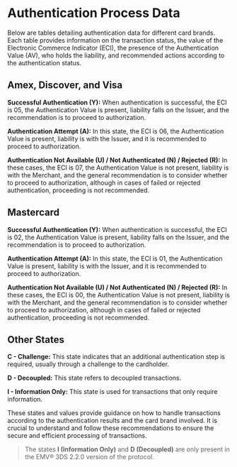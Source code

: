 # Authentication Process Data

Below are tables detailing authentication data for different card brands. Each table provides information on the transaction status, the value of the Electronic Commerce Indicator (ECI), the presence of the Authentication Value (AV), who holds the liability, and recommended actions according to the authentication status.

## Amex, Discover, and Visa
**Successful Authentication (Y):** When authentication is successful, the ECI is 05, the Authentication Value is present, liability falls on the Issuer, and the recommendation is to proceed to authorization.

**Authentication Attempt (A):** In this state, the ECI is 06, the Authentication Value is present, liability is with the Issuer, and it is recommended to proceed to authorization.

**Authentication Not Available (U) / Not Authenticated (N) / Rejected (R):** In these cases, the ECI is 07, the Authentication Value is not present, liability is with the Merchant, and the general recommendation is to consider whether to proceed to authorization, although in cases of failed or rejected authentication, proceeding is not recommended.

## Mastercard
**Successful Authentication (Y):** When authentication is successful, the ECI is 02, the Authentication Value is present, liability falls on the Issuer, and the recommendation is to proceed to authorization.

**Authentication Attempt (A):** In this state, the ECI is 01, the Authentication Value is present, liability is with the Issuer, and it is recommended to proceed to authorization.

**Authentication Not Available (U) / Not Authenticated (N) / Rejected (R):** In these cases, the ECI is 00, the Authentication Value is not present, liability is with the Merchant, and the general recommendation is to consider whether to proceed to authorization, although in cases of failed or rejected authentication, proceeding is not recommended.

## Other States
**C - Challenge:** This state indicates that an additional authentication step is required, usually through a challenge to the cardholder.

**D - Decoupled:** This state refers to decoupled transactions.

**I - Information Only:** This state is used for transactions that only require information.

These states and values provide guidance on how to handle transactions according to the authentication results and the card brand involved. It is crucial to understand and follow these recommendations to ensure the secure and efficient processing of transactions.

> The states **I (Information Only)** and **D (Decoupled)** are only present in the EMV® 3DS 2.2.0 version of the protocol.
